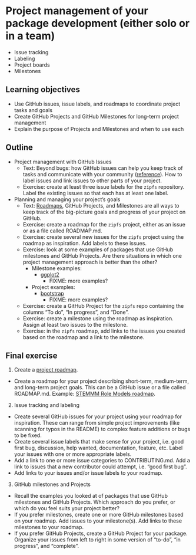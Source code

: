 # Project management of your package development (either solo or in a team)

- Issue tracking
- Labeling
- Project boards
- Milestones

## Learning objectives

* Use GitHub issues, issue labels, and roadmaps to coordinate project tasks and goals
* Create GitHub Projects and GitHub Milestones for long-term project management
* Explain the purpose of Projects and Milestones and when to use each

## Outline

<!-- We have a choice about the order of presenting this material: should we start at the top, with high-level project management, and then go over the components (i.e. GitHub projects / milestones -> roadmap -> issues) or should we start small with issues and build up to their combined uses for project management? Issues as bug reports and feature requests from the community are now covered in chapter 10; here we get into issue categorization, labeling, and milestones and project boards.-->

- Project management with GitHub Issues
  - Text: Beyond bugs: how GitHub issues can help you keep track of tasks and communicate with your community ([reference](https://mozilla.github.io/open-leadership-training-series/articles/get-your-project-online/project-set-up-for-collaboration-with-github/#project-structure-and-organization)). How to label issues and link issues to other parts of your project.
  - Exercise: create at least three issue labels for the `zipfs` repository. Label the existing issues so that each has at least one label.

- Planning and managing your project's goals
  - Text: [Roadmaps](https://mozilla.github.io/open-leadership-training-series/articles/opening-your-project/start-your-project-roadmap/), GitHub Projects, and Milestones are all ways to keep track of the big-picture goals and progress of your project on GitHub.
  - Exercise: create a roadmap for the `zipfs` project, either as an issue or as a file called ROADMAP.md.
  - Exercise: create several new issues for the `zipfs` project using the roadmap as inspiration. Add labels to these issues.
  - Exercise: look at some examples of packages that use GitHub milestones and GitHub Projects. Are there situations in which one project management approach is better than the other?
    - Milestone examples:
        - [ggplot2](https://github.com/tidyverse/ggplot2/milestones)
	      - FIXME: more examples?
    - Project examples:
        - [bootstrap](https://github.com/twbs/bootstrap/projects)
	      - FIXME: more examples?
  - Exercise: create a GitHub Project for the `zipfs` repo containing the columns "To do", "In progress", and "Done".
  - Exercise: create a milestone using the roadmap as inspiration. Assign at least two issues to the milestone.
  - Exercise: in the `zipfs` roadmap, add links to the issues you created based on the roadmap and a link to the milestone.

## Final exercise

<!-- NOTE: Preferably something linked to working towards completing the project assignments, maybe to be used as a milestone? -->

1. Create a [project roadmap](https://mozilla.github.io/open-leadership-training-series/articles/opening-your-project/start-your-project-roadmap/). 
- Create a roadmap for your project describing short-term, medium-term, and long-term project goals. This can be a GitHub issue or a file called ROADMAP.md. Example: [STEMMM Role Models roadmap](https://github.com/KirstieJane/STEMMRoleModels/issues/1).

2. Issue tracking and labeling 
- Create several GitHub issues for your project using your roadmap for inspiration. These can range from simple project improvements (like scanning for typos in the README) to complex feature additions or bugs to be fixed. 
- Create several issue labels that make sense for your project, i.e. good first bug, discussion, help wanted, documentation, feature, etc. Label your issues with one or more appropriate labels.
- Add a link to one or more issue categories to CONTRIBUTING.md. Add a link to issues that a new contributor could attempt, i.e. "good first bug".
- Add links to your issues and/or issue labels to your roadmap.

3. GitHub milestones and Projects
- Recall the examples you looked at of packages that use GitHub milestones and GitHub Projects. Which approach do you prefer, or which do you feel suits your project better?
- If you prefer milestones, create one or more GitHub milestones based on your roadmap.
Add issues to your milestone(s). Add links to these milestones to your roadmap.
- If you prefer GitHub Projects, create a GitHub Project for your package.
Organize your issues from left to right in some version of "to-do", "in progress", and "complete".

